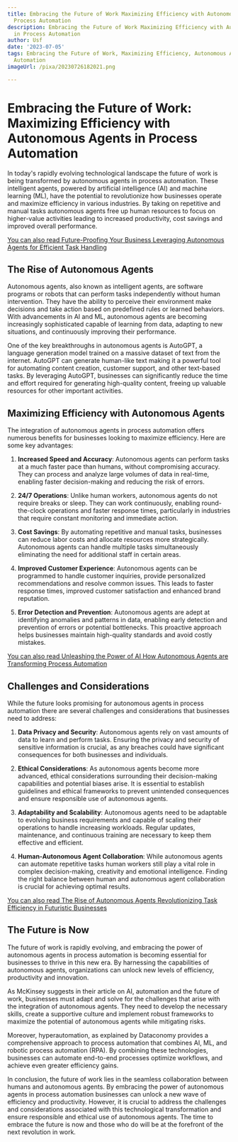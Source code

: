 ```yaml
---
title: Embracing the Future of Work Maximizing Efficiency with Autonomous Agents in
  Process Automation
description: Embracing the Future of Work Maximizing Efficiency with Autonomous Agents
  in Process Automation
author: Usf
date: '2023-07-05'
tags: Embracing the Future of Work, Maximizing Efficiency, Autonomous Agents, Process
  Automation
imageUrl: /pixa/20230726182021.png

---
```

# Embracing the  Future of Work: Maximizing Efficiency with Autonomous Agents in Process Automation

In today's rapidly evolving technological landscape the future of work is being transformed by autonomous agents in process automation. These  intelligent agents, powered by artificial intelligence (AI) and machine learning  (ML), have the  potential  to revolutionize how businesses operate  and maximize efficiency in  various industries.  By taking on repetitive and manual tasks autonomous agents free  up human resources to focus on higher-value activities leading to increased productivity, cost  savings and improved overall performance.

[You can also read Future-Proofing Your Business Leveraging Autonomous Agents for Efficient Task Handling](Future-Proofing%20Your%20Business%20Leveraging%20Autonomous%20Agents%20for%20Efficient%20Task%20Handling)


## The Rise of Autonomous Agents

Autonomous agents, also known as intelligent agents, are software  programs or robots that can  perform tasks independently without human intervention. They have the ability to perceive their environment make decisions and  take action based  on predefined rules or learned  behaviors. With advancements in AI and ML, autonomous agents are becoming increasingly sophisticated capable of learning  from data, adapting to new situations, and continuously improving their performance.

One of the key breakthroughs in  autonomous agents is AutoGPT, a language generation model trained on  a massive dataset of text from the internet.  AutoGPT can generate human-like text  making it a powerful tool for automating content creation, customer  support, and other text-based  tasks. By leveraging AutoGPT, businesses can significantly  reduce the time and effort required for  generating high-quality content, freeing up valuable resources for other important activities.

## Maximizing Efficiency  with Autonomous Agents

The integration of autonomous agents  in process automation offers numerous benefits for businesses  looking to maximize efficiency. Here are some key advantages:

1. **Increased Speed and  Accuracy**: Autonomous agents can perform  tasks at a much faster pace than humans, without compromising accuracy. They can process and analyze large volumes of data in real-time,  enabling faster  decision-making and reducing the risk of errors.

2. **24/7 Operations**: Unlike human workers, autonomous agents  do not require  breaks or sleep. They can work  continuously, enabling round-the-clock operations and faster response times,  particularly in industries that  require constant monitoring and immediate action.

3. **Cost Savings**: By automating repetitive and manual tasks, businesses can reduce labor costs and allocate resources more  strategically. Autonomous agents can handle multiple tasks simultaneously eliminating the need for additional staff in certain areas.

4. **Improved Customer Experience**: Autonomous agents can be programmed to handle customer inquiries, provide  personalized recommendations and resolve common issues. This leads to faster response times, improved customer satisfaction and enhanced brand  reputation.

5. **Error Detection and Prevention**: Autonomous agents are adept at identifying anomalies and patterns in data,  enabling  early  detection and prevention of errors or potential  bottlenecks. This proactive approach helps businesses maintain  high-quality standards and avoid costly mistakes.

[You can also read Unleashing  the  Power of AI  How Autonomous Agents are Transforming Process Automation](Unleashing%20the%20Power%20of%20AI%20How%20Autonomous%20Agents%20are%20Transforming%20Process%20Automation)


## Challenges and Considerations

While the future  looks promising for autonomous agents in process automation there are several challenges and considerations that businesses need to  address:

1. **Data Privacy and Security**: Autonomous agents rely on vast  amounts of data to learn and  perform tasks. Ensuring the privacy and security of sensitive  information is crucial, as any breaches could have significant consequences for both businesses  and individuals.

2.  **Ethical Considerations**: As autonomous  agents become more advanced, ethical considerations  surrounding their  decision-making capabilities and potential biases arise.  It is essential to establish guidelines and ethical frameworks to prevent unintended consequences and  ensure responsible use of autonomous agents.

3. **Adaptability and Scalability**:  Autonomous agents  need to be adaptable to evolving business requirements and capable of scaling  their operations to handle  increasing workloads. Regular updates, maintenance, and continuous training are necessary  to keep  them  effective and efficient.

4. **Human-Autonomous Agent Collaboration**: While  autonomous agents can automate repetitive tasks human workers still play a vital role in complex decision-making, creativity  and emotional intelligence. Finding  the right balance between human and autonomous agent collaboration is crucial for achieving optimal results.

[You can also read The Rise of Autonomous Agents Revolutionizing Task Efficiency in Futuristic  Businesses](The%20Rise%20of%20Autonomous%20Agents%20Revolutionizing%20Task%20Efficiency%20in%20Futuristic%20Businesses)


## The Future is Now

The future of work is rapidly evolving, and embracing the power of autonomous agents in process automation is becoming essential for businesses to thrive in this new era. By harnessing the capabilities of autonomous  agents, organizations can unlock new levels of efficiency, productivity and innovation.

As McKinsey suggests in  their article  on AI,  automation and the future of work, businesses must adapt and solve for the challenges that arise with the integration of autonomous agents. They need to develop  the necessary skills, create a supportive culture and implement robust frameworks to maximize the potential of autonomous agents while mitigating risks.

Moreover, hyperautomation, as  explained by Dataconomy provides a comprehensive approach to process automation that combines AI, ML, and robotic process automation (RPA). By combining these technologies, businesses can automate end-to-end processes optimize workflows,  and achieve even  greater efficiency gains.

In conclusion, the future of work lies in the seamless collaboration between  humans and autonomous agents. By embracing the power of autonomous agents  in  process automation  businesses can unlock a new wave of efficiency and productivity. However, it is crucial to address  the  challenges and considerations associated with this technological transformation and ensure responsible and ethical use of autonomous agents. The time to embrace the future is now  and those who do will be at the forefront of the next  revolution in work.